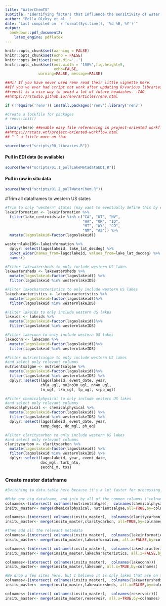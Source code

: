 ```yaml
---
title: "WaterChemTS"
subtitle: "Identifying factors that influence the sensitivity of water chemistry to climate variability"
author: "Bella Oleksy et al. "
date: "Last compiled on `r format(Sys.time(), '%d %B, %Y')`"
output:
  bookdown::pdf_document2:
    latex_engine: pdflatex
---
```


```r
knitr::opts_chunk$set(warning = FALSE)
knitr::opts_chunk$set(echo = FALSE)
knitr::opts_knit$set(root.dir='..')
knitr::opts_chunk$set(out.width = '100%',fig.height=5,
                      echo=FALSE, 
               warning=FALSE, message=FALSE) 

```

```r
##Hi! If you have never used renv read their little vignette here. 
##If you've ever had script not work after updating R/various libraries, using
##renv() is a nice way to avoid a lot of future headaches. -IAO
##https://rstudio.github.io/renv/articles/renv.html

if (!require('renv')) install.packages('renv');library('renv')

#Create a lockfile for packages
# renv::init()
```


```r
library(here) ##enable easy file referencing in project-oriented workflows.
##https://rstats.wtf/project-oriented-workflow.html
## ^ ^ a little more on that

source(here("scripts/00_libraries.R"))
```

#### Pull in EDI data (ie available)
```r
source(here("scripts/01.1_pullLakeMetadataEDI.R"))
```

#### Pull in raw in situ data
```r
source(here("scripts/01.2_pullWaterChem.R"))
```

#Trim all dataframes to western US states
```r

#Trim to only "western" states (may want to eventually define this by ecoregion or some other metric that isn't arbitrary lines drawn on a map 150 years ago)
lakeinformation <- lakeinformation %>%
  filter(lake_centroidstate %in% c("CA", "UT", "NV",
                                   "WA", "OR", "ID",
                                   "MT", "WY", "CO",
                                   "NM", "AZ")) %>%
  mutate(lagoslakeid=factor(lagoslakeid))

westernlakeIDS<-lakeinformation %>%
  dplyr::select(lagoslakeid, lake_lat_decdeg) %>%
  pivot_wider(names_from=lagoslakeid, values_from=lake_lat_decdeg) %>%
  names()

#Filter lakewatersheds to only include western US lakes
lakewatersheds <- lakewatersheds %>%
  mutate(lagoslakeid=factor(lagoslakeid)) %>%
  filter(lagoslakeid %in% westernlakeIDS)

#Filter lakecharacteristics to only include western US lakes
lakecharacteristics <- lakecharacteristics %>%
  mutate(lagoslakeid=factor(lagoslakeid))%>%
  filter(lagoslakeid %in% westernlakeIDS)

#Filter lakeids to only include western US lakes
lakeids <- lakeids %>%
  mutate(lagoslakeid=factor(lagoslakeid))%>%
  filter(lagoslakeid %in% westernlakeIDS)

#Filter lakeconn to only include western US lakes
lakeconn <- lakeconn %>%
  mutate(lagoslakeid=factor(lagoslakeid))%>%
  filter(lagoslakeid %in% westernlakeIDS)

#Filter nutrientsalgae to only include western US lakes
#and select only relevant columns
nutrientsalgae <- nutrientsalgae %>%
  mutate(lagoslakeid=factor(lagoslakeid))%>%
  filter(lagoslakeid %in% westernlakeIDS) %>%
  dplyr::select(lagoslakeid, event_date, year,
                chla_ugl, no2no3n_ugl, nh4n_ugl,
                tn_ugl, tkn_ugl, tp_ugl, srpp_ugl)

#Filter chemicalphysical to only include western US lakes
#and select only relevant columns
chemicalphysical <- chemicalphysical %>%
  mutate(lagoslakeid=factor(lagoslakeid)) %>%
  filter(lagoslakeid %in% westernlakeIDS) %>%
  dplyr::select(lagoslakeid, event_date, year,
                temp_degc, do_mgl, ph_eq)

#Filter claritycarbon to only include western US lakes
#and select only relevant columns
claritycarbon <- claritycarbon %>%
  mutate(lagoslakeid=factor(lagoslakeid)) %>%
  filter(lagoslakeid %in% westernlakeIDS) %>%
  dplyr::select(lagoslakeid, year, event_date,
                doc_mgl, turb_ntu, 
                secchi_m, tss)
```

### Create master dataframe
```r

#Switching to data.table here because it's a lot faster for processing 

#Make one big dataframe, and join by all of the common columns ("colnames")
colnames<-(intersect( colnames(nutrientsalgae),  colnames(chemicalphysical)))
insitu_master<- merge(chemicalphysical, nutrientsalgae,all=TRUE,by=colnames) 

colnames<-(intersect( colnames(insitu_master),  colnames(claritycarbon)))
insitu_master<- merge(insitu_master,claritycarbon, all=TRUE,by=colnames) 

#Then add all the relevant metadata
colnames<-(intersect( colnames(insitu_master),  colnames(lakeinformation)))
insitu_master<- merge(insitu_master,lakeinformation, all.x=FALSE,by=colnames) 

colnames<-(intersect( colnames(insitu_master),  colnames(lakecharacteristics)))
insitu_master<- merge(insitu_master,lakecharacteristics, all.x=FALSE,by=colnames) 

colnames<-(intersect( colnames(insitu_master),  colnames(lakeconn)))
insitu_master<- merge(insitu_master,lakeconn, all.x=TRUE,by=colnames) 

#We drop a few sites here, but I believe it is only lakes that are on the border with Canada. We might want to check this eventually... -IAO
colnames<-(intersect( colnames(insitu_master),  colnames(lakewatersheds)))
insitu_master<- merge(insitu_master,lakewatersheds, all.x=FALSE,by=colnames) 

colnames<-(intersect( colnames(insitu_master),  colnames(reservoir)))
insitu_master<- merge(insitu_master,reservoir, all.x=TRUE,by=colnames) 


```